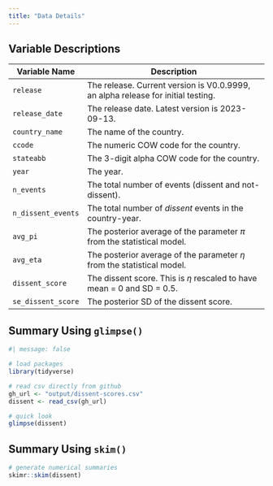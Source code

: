 ```yaml
---
title: "Data Details"
---
```


## Variable Descriptions

| Variable Name      | Description                                                                      |
|--------------------|----------------------------------------------------------------------------------|
| `release`          | The release. Current version is V0.0.9999, an alpha release for initial testing. |
| `release_date`     | The release date. Latest version is 2023-09-13.                                  |
| `country_name`     | The name of the country.                                                         |
| `ccode`            | The numeric COW code for the country.                                            |
| `stateabb`         | The 3-digit alpha COW code for the country.                                      |
| `year`             | The year.                                                                        |
| `n_events`         | The total number of events (dissent and not-dissent).                            |
| `n_dissent_events` | The total number of *dissent* events in the country-year.                        |
| `avg_pi`           | The posterior average of the parameter $\pi$ from the statistical model.         |
| `avg_eta`          | The posterior average of the parameter $\eta$ from the statistical model.        |
| `dissent_score`    | The dissent score. This is $\eta$ rescaled to have mean = 0 and SD = 0.5.        |
| `se_dissent_score` | The posterior SD of the dissent score.                                           |

## Summary Using `glimpse()`

```r
#| message: false

# load packages
library(tidyverse)

# read csv directly from github
gh_url <- "output/dissent-scores.csv"
dissent <- read_csv(gh_url)

# quick look
glimpse(dissent)
```

## Summary Using `skim()`

```r
# generate numerical summaries
skimr::skim(dissent)
```

